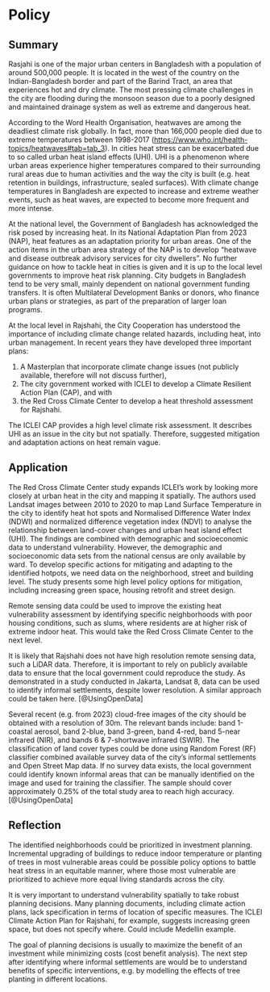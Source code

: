 # Policy

## Summary

Rasjahi is one of the major urban centers in Bangladesh with a population of around 500,000 people. It is located in the west of the country on the Indian-Bangladesh border and part of the Barind Tract, an area that experiences hot and dry climate. The most pressing climate challenges in the city are flooding during the monsoon season due to a poorly designed and maintained drainage system as well as extreme and dangerous heat.

According to the Word Health Organisation, heatwaves are among the deadliest climate risk globally. In fact, more than 166,000 people died due to extreme temperatures between 1998-2017 (<https://www.who.int/health-topics/heatwaves#tab=tab_3>). In cities heat stress can be exacerbated due to so called urban heat island effects (UHI). UHI is a phenomenon where urban areas experience higher temperatures compared to their surrounding rural areas due to human activities and the way the city is built (e.g. heat retention in buildings, infrastructure, sealed surfaces). With climate change temperatures in Bangladesh are expected to increase and extreme weather events, such as heat waves, are expected to become more frequent and more intense.

At the national level, the Government of Bangladesh has acknowledged the risk posed by increasing heat. In its National Adaptation Plan from 2023 (NAP), heat features as an adaptation priority for urban areas. One of the action items in the urban area strategy of the NAP is to develop "heatwave and disease outbreak advisory services for city dwellers". No further guidance on how to tackle heat in cities is given and it is up to the local level governments to improve heat risk planning. City budgets in Bangladesh tend to be very small, mainly dependent on national government funding transfers. It is often Multilateral Development Banks or donors, who finance urban plans or strategies, as part of the preparation of larger loan programs.

At the local level in Rajshahi, the City Cooperation has understood the importance of including climate change related hazards, including heat, into urban management. In recent years they have developed three important plans:

1.  A Masterplan that incorporate climate change issues (not publicly available, therefore will not discuss further),
2.  The city government worked with ICLEI to develop a Climate Resilient Action Plan (CAP), and with
3.  the Red Cross Climate Center to develop a heat threshold assessment for Rajshahi.

The ICLEI CAP provides a high level climate risk assessment. It describes UHI as an issue in the city but not spatially. Therefore, suggested mitigation and adaptation actions on heat remain vague.

## Application

The Red Cross Climate Center study expands ICLEI's work by looking more closely at urban heat in the city and mapping it spatially. The authors used Landsat images between 2010 to 2020 to map Land Surface Temperature in the city to identify heat hot spots and Normalised Difference Water Index (NDWI) and normalized difference vegetation index (NDVI) to analyse the relationship between land-cover changes and urban heat island effect (UHI). The findings are combined with demographic and socioeconomic data to understand vulnerability. However, the demographic and socioeconomic data sets from the national census are only available by ward. To develop specific actions for mitigating and adapting to the identified hotpots, we need data on the neighborhood, street and building level. The study presents some high level policy options for mitigation, including increasing green space, housing retrofit and street design.

Remote sensing data could be used to improve the existing heat vulnerability assessment by identifying specific neighborhoods with poor housing conditions, such as slums, where residents are at higher risk of extreme indoor heat. This would take the Red Cross Climate Center to the next level.

It is likely that Rajshahi does not have high resolution remote sensing data, such a LiDAR data. Therefore, it is important to rely on publicly available data to ensure that the local government could reproduce the study. As demonstrated in a study conducted in Jakarta, Landsat 8, data can be used to identify informal settlements, despite lower resolution. A similar approach could be taken here. [@UsingOpenData]

Several recent (e.g. from 2023) cloud-free images of the city should be obtained with a resolution of 30m. The relevant bands include: band 1-coastal aerosol, band 2-blue, band 3-green, band 4-red, band 5-near infrared (NIR), and bands 6 & 7-shortwave infrared (SWIR). The classification of land cover types could be done using Random Forest (RF) classifier combined available survey data of the city's informal settlements and Open Street Map data. If no survey data exists, the local government could identify known informal areas that can be manually identified on the image and used for training the classifier. The sample should cover approximately 0.25% of the total study area to reach high accuracy. [@UsingOpenData]

## Reflection

The identified neighborhoods could be prioritized in investment planning. Incremental upgrading of buildings to reduce indoor temperature or planting of trees in most vulnerable areas could be possible policy options to battle heat stress in an equitable manner, where those most vulnerable are prioritized to achieve more equal living standards across the city.

It is very important to understand vulnerability spatially to take robust planning decisions. Many planning documents, including climate action plans, lack specification in terms of location of specific measures. The ICLEI Climate Action Plan for Rajshahi, for example, suggests increasing green space, but does not specify where. Could include Medellin example.

The goal of planning decisions is usually to maximize the benefit of an investment while minimizing costs (cost benefit analysis). The next step after identifying where informal settlements are would be to understand benefits of specific interventions, e.g. by modelling the effects of tree planting in different locations.
